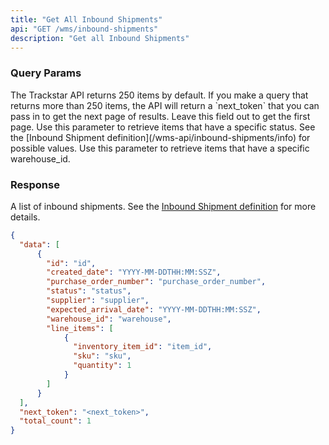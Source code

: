 ```yaml
---
title: "Get All Inbound Shipments"
api: "GET /wms/inbound-shipments"
description: "Get all Inbound Shipments"
---
```


<Snippet file="headers.mdx" />

### Query Params
<ParamField query="page_token" type="string" optional>
  The Trackstar API returns 250 items by default.
  If you make a query that returns more than 250 items, the API will return a `next_token` that you can pass in to get the next page of results.
  Leave this field out to get the first page.
</ParamField>

<Snippet file="created_date_query_param.mdx" />

<ParamField query="status" type="string" optional>
  Use this parameter to retrieve items that have a specific status.
  See the [Inbound Shipment definition](/wms-api/inbound-shipments/info) for possible values.
</ParamField>

<ParamField query="warehouse_id" type="string" optional>
  Use this parameter to retrieve items that have a specific warehouse_id.
</ParamField>

### Response

<ResponseField name="data" type="list of inbound shipments">

A list of inbound shipments. See the [Inbound Shipment definition](/wms-api/inbound-shipments/info) for more details.

<Snippet file="inbound-shipment.mdx" />

</ResponseField>

<Snippet file="total_count.mdx" />

<Snippet file="next-token.mdx" />

<ResponseExample>

```json Response
{
  "data": [
      {
        "id": "id",
        "created_date": "YYYY-MM-DDTHH:MM:SSZ",
        "purchase_order_number": "purchase_order_number",
        "status": "status",
        "supplier": "supplier",
        "expected_arrival_date": "YYYY-MM-DDTHH:MM:SSZ",
        "warehouse_id": "warehouse",
        "line_items": [
            {
              "inventory_item_id": "item_id",
              "sku": "sku",
              "quantity": 1
            }
        ]
      }
  ],
  "next_token": "<next_token>",
  "total_count": 1
}
```

</ResponseExample>

